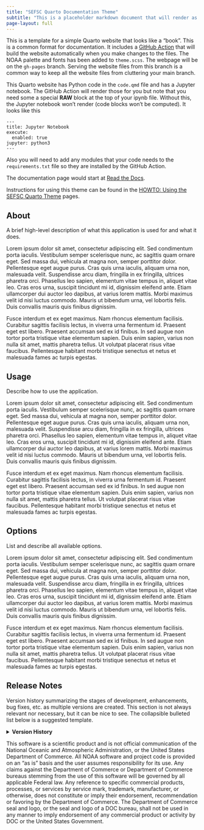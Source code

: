 ```yaml
---
title: "SEFSC Quarto Documentation Theme"
subtitle: "This is a placeholder markdown document that will render as the index.html page for the documentation site. Replace content as desired."
page-layout: full
---
```


This is a template for a simple Quarto website that looks like a "book". This is a common format for documentation. It includes a [GitHub Action](https://github.com/nmfs-opensci/NOAA-quarto-simple-python/blob/main/.github/workflows/render-and-publish.yml) that will build the website automatically when you make changes to the files. The NOAA palette and fonts has been added to `theme.scss`. The webpage will be on the `gh-pages` branch. Serving the website files from this branch is a common way to keep all the website files from cluttering your main branch. 

This Quarto website has Python code in the `code.qmd` file and has a Jupyter notebook. The GitHub Action will render those for you but note that you need some a special **RAW** block at the top of your ipynb file. Without this, the Jupyter notebook won't render (code blocks won't be computed). It looks like this
```
---
title: Jupyter Notebook
execute:
  enabled: true
jupyter: python3
---
```
Also you will need to add any modules that your code needs to the `requirements.txt` file so they are installed by the GitHub Action.

The documentation page would start at [Read the Docs](/content/docs/index.qmd).

Instructions for using this theme can be found in the [HOWTO: Using the SEFSC Quarto Theme](/content/howto/setup.qmd) pages.

## About

A brief high-level description of what this application is used for and what it does.

Lorem ipsum dolor sit amet, consectetur adipiscing elit. Sed condimentum porta iaculis. Vestibulum semper scelerisque nunc, ac sagittis quam ornare eget. Sed massa dui, vehicula at magna non, semper porttitor dolor. Pellentesque eget augue purus. Cras quis urna iaculis, aliquam urna non, malesuada velit. Suspendisse arcu diam, fringilla in ex fringilla, ultrices pharetra orci. Phasellus leo sapien, elementum vitae tempus in, aliquet vitae leo. Cras eros urna, suscipit tincidunt mi id, dignissim eleifend ante. Etiam ullamcorper dui auctor leo dapibus, at varius lorem mattis. Morbi maximus velit id nisi luctus commodo. Mauris ut bibendum urna, vel lobortis felis. Duis convallis mauris quis finibus dignissim.

Fusce interdum et ex eget maximus. Nam rhoncus elementum facilisis. Curabitur sagittis facilisis lectus, in viverra urna fermentum id. Praesent eget est libero. Praesent accumsan sed ex id finibus. In sed augue non tortor porta tristique vitae elementum sapien. Duis enim sapien, varius non nulla sit amet, mattis pharetra tellus. Ut volutpat placerat risus vitae faucibus. Pellentesque habitant morbi tristique senectus et netus et malesuada fames ac turpis egestas.

## Usage

Describe how to use the application.

Lorem ipsum dolor sit amet, consectetur adipiscing elit. Sed condimentum porta iaculis. Vestibulum semper scelerisque nunc, ac sagittis quam ornare eget. Sed massa dui, vehicula at magna non, semper porttitor dolor. Pellentesque eget augue purus. Cras quis urna iaculis, aliquam urna non, malesuada velit. Suspendisse arcu diam, fringilla in ex fringilla, ultrices pharetra orci. Phasellus leo sapien, elementum vitae tempus in, aliquet vitae leo. Cras eros urna, suscipit tincidunt mi id, dignissim eleifend ante. Etiam ullamcorper dui auctor leo dapibus, at varius lorem mattis. Morbi maximus velit id nisi luctus commodo. Mauris ut bibendum urna, vel lobortis felis. Duis convallis mauris quis finibus dignissim.

Fusce interdum et ex eget maximus. Nam rhoncus elementum facilisis. Curabitur sagittis facilisis lectus, in viverra urna fermentum id. Praesent eget est libero. Praesent accumsan sed ex id finibus. In sed augue non tortor porta tristique vitae elementum sapien. Duis enim sapien, varius non nulla sit amet, mattis pharetra tellus. Ut volutpat placerat risus vitae faucibus. Pellentesque habitant morbi tristique senectus et netus et malesuada fames ac turpis egestas.

## Options

List and describe all available options.

Lorem ipsum dolor sit amet, consectetur adipiscing elit. Sed condimentum porta iaculis. Vestibulum semper scelerisque nunc, ac sagittis quam ornare eget. Sed massa dui, vehicula at magna non, semper porttitor dolor. Pellentesque eget augue purus. Cras quis urna iaculis, aliquam urna non, malesuada velit. Suspendisse arcu diam, fringilla in ex fringilla, ultrices pharetra orci. Phasellus leo sapien, elementum vitae tempus in, aliquet vitae leo. Cras eros urna, suscipit tincidunt mi id, dignissim eleifend ante. Etiam ullamcorper dui auctor leo dapibus, at varius lorem mattis. Morbi maximus velit id nisi luctus commodo. Mauris ut bibendum urna, vel lobortis felis. Duis convallis mauris quis finibus dignissim.

Fusce interdum et ex eget maximus. Nam rhoncus elementum facilisis. Curabitur sagittis facilisis lectus, in viverra urna fermentum id. Praesent eget est libero. Praesent accumsan sed ex id finibus. In sed augue non tortor porta tristique vitae elementum sapien. Duis enim sapien, varius non nulla sit amet, mattis pharetra tellus. Ut volutpat placerat risus vitae faucibus. Pellentesque habitant morbi tristique senectus et netus et malesuada fames ac turpis egestas.

## Release Notes

Version history summarizing the stages of development, enhancements, bug fixes, etc. as multiple versions are created. This section is not always relevant nor necessary, but it can be nice to see. The collapsible bulleted list below is a suggested template.

<details>
  <summary>
    <b> Version History </b>
  </summary>
  <ul>
    <li> <b>Version 1.0</b> (Sep 2023): Initial version </li>
    <li> <b>Version 1.1</b> (Mon YYYY): Revised to include:
      <ul>
        <li> Lorem ipsum dolor sit amet, consectetur adipiscing elit. Sed condimentum porta iaculis. Vestibulum semper scelerisque nunc, ac sagittis quam ornare eget. Sed massa dui, vehicula at magna non, semper porttitor dolor. Pellentesque eget augue purus. </li>
        <li> Cras quis urna iaculis, aliquam urna non, malesuada velit. Suspendisse arcu diam, fringilla in ex fringilla, ultrices pharetra orci. Phasellus leo sapien, elementum vitae tempus in, aliquet vitae leo. Cras eros urna, suscipit tincidunt mi id, dignissim eleifend ante. </li> 
        <li> Etiam ullamcorper dui auctor leo dapibus, at varius lorem mattis. Morbi maximus velit id nisi luctus commodo. Mauris ut bibendum urna, vel lobortis felis. Duis convallis mauris quis finibus dignissim. </li>
      </ul> </li>
    <li> <b>Version 2.0</b> (Mon YYYY): Fusce interdum et ex eget maximus. Nam rhoncus elementum facilisis. Curabitur sagittis facilisis lectus, in viverra urna fermentum id. Praesent eget est libero. Praesent accumsan sed ex id finibus. In sed augue non tortor porta tristique vitae elementum sapien. Duis enim sapien, varius non nulla sit amet, mattis pharetra tellus. Ut volutpat placerat risus vitae faucibus. Pellentesque habitant morbi tristique senectus et netus et malesuada fames ac turpis egestas. </li>
  </ul>
</details>

:::{.callout-important}
This software is a scientific product and is not official communication of the National Oceanic and Atmospheric Administration, or the United States Department of Commerce. All NOAA software and project code is provided on an "as is" basis and the user assumes responsibility for its use. Any claims against the Department of Commerce or Department of Commerce bureaus stemming from the use of this software will be governed by all applicable Federal law. Any reference to specific commercial products, processes, or services by service mark, trademark, manufacturer, or otherwise, does not constitute or imply their endorsement, recommendation or favoring by the Department of Commerce. The Department of Commerce seal and logo, or the seal and logo of a DOC bureau, shall not be used in any manner to imply endorsement of any commercial product or activity by DOC or the United States Government.
:::